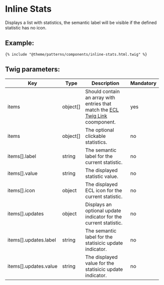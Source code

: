 # Inline Stats

Displays a list with statistics, the semantic label will be visible if the defined statistic has no icon.

## Example:

```
{% include "@theme/patterns/components/inline-stats.html.twig" %}
```

## Twig parameters:

| Key                   | Type     | Description                                                                                                                           | Mandatory |
| --------------------- | -------- | ------------------------------------------------------------------------------------------------------------------------------------- | --------- |
| items                 | object[] | Should contain an array with entries that match the [ECL Twig Link](https://www.npmjs.com/package/@ecl/ec-component-link) coomponent. | yes       |
| items                 | object[] | The optional clickable statistics.                                                                                                    | no        |
| items[].label         | string   | The semantic label for the current statistic.                                                                                         | no        |
| items[].value         | string   | The displayed statistic value.                                                                                                        | no        |
| items[].icon          | object   | The displayed ECL icon for the current statistic.                                                                                     | no        |
| items[].updates       | object   | Displays an optional update indicator for the current statistic.                                                                      | no        |
| items[].updates.label | string   | The semantic label for the statisicic update indicator.                                                                               | no        |
| items[].updates.value | string   | The displayed value for the statisicic update indicator.                                                                              | no        |
